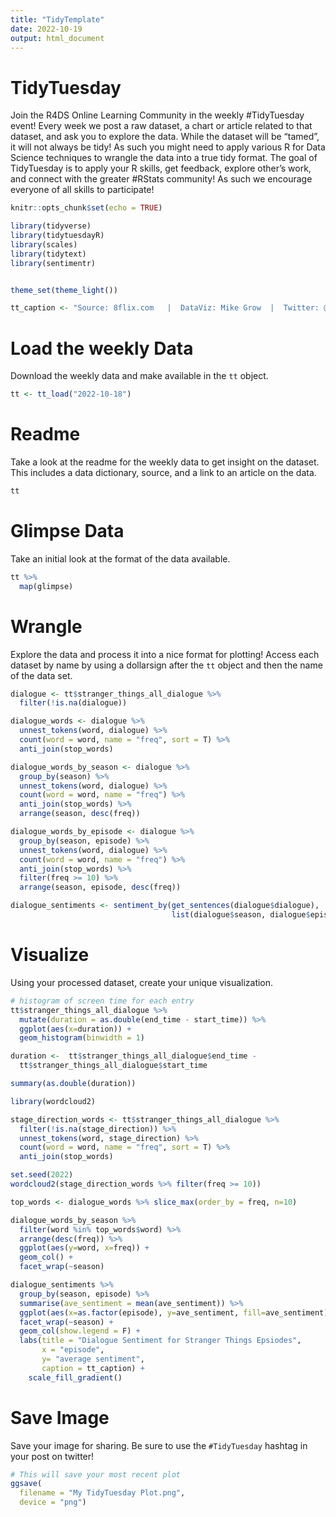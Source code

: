 ---
title: "TidyTemplate"
date: 2022-10-19
output: html_document
---

# TidyTuesday

Join the R4DS Online Learning Community in the weekly #TidyTuesday event!
Every week we post a raw dataset, a chart or article related to that dataset, and ask you to explore the data.
While the dataset will be “tamed”, it will not always be tidy! As such you might need to apply various R for Data Science techniques to wrangle the data into a true tidy format.
The goal of TidyTuesday is to apply your R skills, get feedback, explore other’s work, and connect with the greater #RStats community!
As such we encourage everyone of all skills to participate!

```{r setup, include=FALSE}

knitr::opts_chunk$set(echo = TRUE)

library(tidyverse)
library(tidytuesdayR)
library(scales)
library(tidytext)
library(sentimentr)


theme_set(theme_light())

tt_caption <- "Source: 8flix.com   |  DataViz: Mike Grow  |  Twitter: @michaelgrow05  |  #TidyTuesday"

```

# Load the weekly Data

Download the weekly data and make available in the `tt` object.

```{r Load}

tt <- tt_load("2022-10-18")

```


# Readme

Take a look at the readme for the weekly data to get insight on the dataset.
This includes a data dictionary, source, and a link to an article on the data.

```{r Readme, eval = interactive()}

tt

```


# Glimpse Data

Take an initial look at the format of the data available.

```{r Glimpse}

tt %>% 
  map(glimpse)

```

# Wrangle

Explore the data and process it into a nice format for plotting! Access each dataset by name by using a dollarsign after the `tt` object and then the name of the data set.

```{r Wrangle}

dialogue <- tt$stranger_things_all_dialogue %>% 
  filter(!is.na(dialogue))

dialogue_words <- dialogue %>%  
  unnest_tokens(word, dialogue) %>%
  count(word = word, name = "freq", sort = T) %>%
  anti_join(stop_words)

dialogue_words_by_season <- dialogue %>%  
  group_by(season) %>%
  unnest_tokens(word, dialogue) %>%
  count(word = word, name = "freq") %>%
  anti_join(stop_words) %>%
  arrange(season, desc(freq))

dialogue_words_by_episode <- dialogue %>%  
  group_by(season, episode) %>%
  unnest_tokens(word, dialogue) %>%
  count(word = word, name = "freq") %>%
  anti_join(stop_words) %>%
  filter(freq >= 10) %>%
  arrange(season, episode, desc(freq))

dialogue_sentiments <- sentiment_by(get_sentences(dialogue$dialogue),
                                    list(dialogue$season, dialogue$episode, dialogue$line))
```


# Visualize

Using your processed dataset, create your unique visualization.

```{r Visualize}

# histogram of screen time for each entry
tt$stranger_things_all_dialogue %>%
  mutate(duration = as.double(end_time - start_time)) %>%
  ggplot(aes(x=duration)) +
  geom_histogram(binwidth = 1)
```

```{r}

duration <-  tt$stranger_things_all_dialogue$end_time - 
  tt$stranger_things_all_dialogue$start_time

summary(as.double(duration))
```



```{r}
library(wordcloud2)

stage_direction_words <- tt$stranger_things_all_dialogue %>% 
  filter(!is.na(stage_direction)) %>%  
  unnest_tokens(word, stage_direction) %>%
  count(word = word, name = "freq", sort = T) %>%
  anti_join(stop_words)

set.seed(2022)
wordcloud2(stage_direction_words %>% filter(freq >= 10))
```



```{r}
top_words <- dialogue_words %>% slice_max(order_by = freq, n=10)

dialogue_words_by_season %>% 
  filter(word %in% top_words$word) %>%
  arrange(desc(freq)) %>%
  ggplot(aes(y=word, x=freq)) +
  geom_col() +
  facet_wrap(~season)
```



```{r}
dialogue_sentiments %>%
  group_by(season, episode) %>%
  summarise(ave_sentiment = mean(ave_sentiment)) %>%
  ggplot(aes(x=as.factor(episode), y=ave_sentiment, fill=ave_sentiment)) + 
  facet_wrap(~season) +
  geom_col(show.legend = F) +
  labs(title = "Dialogue Sentiment for Stranger Things Epsiodes",
       x = "episode",
       y= "average sentiment",
       caption = tt_caption) +
    scale_fill_gradient()
```



# Save Image

Save your image for sharing. Be sure to use the `#TidyTuesday` hashtag in your post on twitter! 

```{r}

# This will save your most recent plot
ggsave(
  filename = "My TidyTuesday Plot.png",
  device = "png")

```

